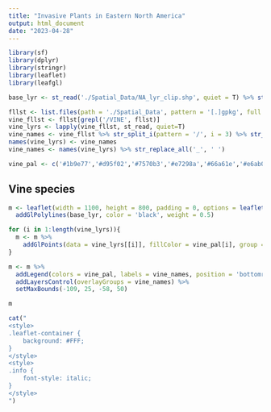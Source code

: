 ```yaml
---
title: "Invasive Plants in Eastern North America"
output: html_document
date: "2023-04-28"
---
```


```r
library(sf)
library(dplyr)
library(stringr)
library(leaflet)
library(leafgl)
```

```r
base_lyr <- st_read('./Spatial_Data/NA_lyr_clip.shp', quiet = T) %>% st_zm() %>% st_cast("POLYGON") %>% st_cast('LINESTRING')
```

```r
fllst <- list.files(path = './Spatial_Data', pattern = '[.]gpkg', full.names = T)
vine_fllst <- fllst[grepl('/VINE', fllst)]
vine_lyrs <- lapply(vine_fllst, st_read, quiet=T)
vine_names <- vine_fllst %>% str_split_i(pattern = '/', i = 3) %>% str_remove_all('[.]gpkg|VINE_')
names(vine_lyrs) <- vine_names
vine_names <- names(vine_lyrs) %>% str_replace_all('_', ' ')

vine_pal <- c('#1b9e77','#d95f02','#7570b3','#e7298a','#66a61e','#e6ab02')

```

## Vine species
```r
m <- leaflet(width = 1100, height = 800, padding = 0, options = leafletOptions(minZoom = 5, maxZoom = 7)) %>% 
  addGlPolylines(base_lyr, color = 'black', weight = 0.5)

for (i in 1:length(vine_lyrs)){
  m <- m %>% 
    addGlPoints(data = vine_lyrs[[i]], fillColor = vine_pal[i], group = vine_names[i], fillOpacity = 1.0, radius = 5)
}

m <- m %>% 
  addLegend(colors = vine_pal, labels = vine_names, position = 'bottomright', opacity = 1.0) %>% 
  addLayersControl(overlayGroups = vine_names) %>% 
  setMaxBounds(-109, 25, -58, 50) 

m
```

```r
cat("
<style>
.leaflet-container {
    background: #FFF;
}
</style>
<style>
.info {
    font-style: italic;
}
</style>
")
```